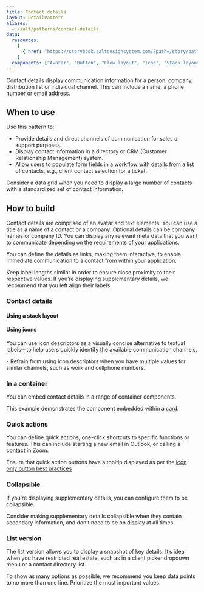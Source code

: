 ```yaml
---
title: Contact details
layout: DetailPattern
aliases:
  - /salt/patterns/contact-details
data:
  resources:
    [
      { href: "https://storybook.saltdesignsystem.com/?path=/story/patterns-contact-details--contact-details", label: "Examples" },
    ]
  components: ["Avatar", "Button", "Flow layout", "Icon", "Stack layout", "Text", "Tooltip"]
---
```


Contact details display communication information for a person, company, distribution list or individual channel. This can include a name, a phone number or email address.

 <Diagram
    src="/img/patterns/contact-details/contact-details.png"
    alt="Contact details how to build"
    border
  />

## When to use

Use this pattern to:
- Provide details and direct channels of communication for sales or support purposes.
- Display contact information in a directory or CRM (Customer Relationship Management) system.
- Allow users to populate form fields in a workflow with details from a list of contacts, e.g., client contact selection for a ticket.

<ExampleContainer type="positive" customPillText="Best practices">
Consider a data grid when you need to display a large number of contacts with a standardized set of contact information.
</ExampleContainer>

## How to build

Contact details are comprised of an avatar and text elements. You can use a title as a name of a contact or a company. Optional details can be company names or company ID.
You can display any relevant meta data that you want to communicate depending on the requirements of your applications. 

You can define the details as links, making them interactive, to enable immediate communication to a contact from within your application.

<ExampleContainer type="positive" customPillText="Best practices">
Keep label lengths similar in order to ensure close proximity to their respective values. If you’re displaying supplementary details, we recommend that you left align their labels.
</ExampleContainer>

### Contact details


 <Diagram
    src="/img/patterns/contact-details/how-to-build.png"
    alt="Contact Details with component annotations"
    border
  />

#### Using a stack layout

 <Diagram
    src="/img/patterns/contact-details/using-stack-layout.png"
    alt="Contact Details with spacing annotations for Stack Layout"
    border
  />

#### Using icons

You can use icon descriptors as a visually concise alternative to textual labels—to help users quickly identify the available communication channels.

 <Diagram
    src="/img/patterns/contact-details/using-icons.png"
    alt="Contact Details using Icon Descriptors"
    border
  />

<ExampleContainer type="positive" customPillText="Best practices">
- Refrain from using icon descriptors when you have multiple values for similar channels, such as work and cellphone numbers.
</ExampleContainer>

### In a container

You can embed contact details in a range of container components. 

This example demonstrates the component embedded within a [card](/salt/components/card).

 <Diagram
    src="/img/patterns/contact-details/card-embedded.png"
    alt="Contact Details Embedded in a Card"
    border
  />


### Quick actions

You can define quick actions, one-click shortcuts to specific functions or features. This can include starting a new email in Outlook, or calling a contact in Zoom.

Ensure that quick action buttons have a tooltip displayed as per the [icon only button best practices](https://www.saltdesignsystem.com/salt/components/button/examples#icon-only)

 <Diagram
    src="/img/patterns/contact-details/quick-actions.png"
    alt="Contact Details with quick actions button bar"
    border
  />

### Collapsible

If you’re displaying supplementary details, you can configure them to be collapsible.

 <Diagram
    src="/img/patterns/contact-details/collapsible.png"
    alt="Contact Details with collapsible details"
    border
  />

<ExampleContainer type="positive" customPillText="Best practices">
Consider making supplementary details collapsible when they contain secondary information, and don’t need to be on display at all times.
</ExampleContainer>

### List version

The list version allows you to display a snapshot of key details. It’s ideal when you have restricted real estate, such as in a client picker dropdown menu or a contact directory list.

To show as many options as possible, we recommend you keep data points to no more than one line. Prioritize the most important values.

 <Diagram
    src="/img/patterns/contact-details/list.png"
    alt="Contact Details in list"
    border
  />






